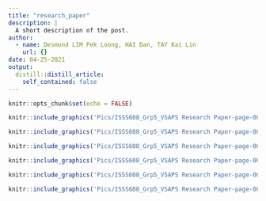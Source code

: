 ```yaml
---
title: "research_paper"
description: |
  A short description of the post.
author:
  - name: Desmond LIM Pek Loong, HAI Dan, TAY Kai Lin
    url: {}
date: 04-25-2021
output:
  distill::distill_article:
    self_contained: false
---
```



```r
knitr::opts_chunk$set(echo = FALSE)
```

```r
knitr::include_graphics('Pics/ISSS608_Grp5_VSAPS Research Paper-page-001.jpg')
```

```r
knitr::include_graphics('Pics/ISSS608_Grp5_VSAPS Research Paper-page-002.jpg')
```

```r
knitr::include_graphics('Pics/ISSS608_Grp5_VSAPS Research Paper-page-003.jpg')
```

```r
knitr::include_graphics('Pics/ISSS608_Grp5_VSAPS Research Paper-page-004.jpg')
```

```r
knitr::include_graphics('Pics/ISSS608_Grp5_VSAPS Research Paper-page-005.jpg')
```


```r
knitr::include_graphics('Pics/ISSS608_Grp5_VSAPS Research Paper-page-006.jpg')
```


